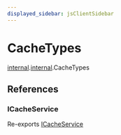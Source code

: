 ```yaml
---
displayed_sidebar: jsClientSidebar
---
```



# CacheTypes

[internal](../../admin_discounts/modules/admin_discounts.internal.mdx).[internal](../../internal/modules/admin_discounts.internal.internal-1.mdx).CacheTypes

## References

### ICacheService

Re-exports [ICacheService](../../internal/interfaces/admin_discounts.internal.ICacheService.mdx)
